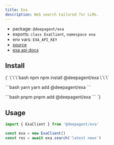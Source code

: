 ```yaml
---
title: Exa
description: Web search tailored for LLMs.
---
```


- package: `@deepagent/exa`
- exports: `class ExaClient`, `namespace exa`
- env vars: `EXA_API_KEY`
- [source](https://github.com/amardeeplakshkar/deepagent/blob/main/packages/exa/src/exa-client.ts)
- [exa api docs](https://docs.exa.ai)

## Install

<PackageTabs>
{`
\`\`\`bash npm
npm install @deepagent/exa
\`\`\`

\`\`\`bash yarn
yarn add @deepagent/exa
\`\`\`

\`\`\`bash pnpm
pnpm add @deepagent/exa
\`\`\`
`}
</PackageTabs>

## Usage

```ts
import { ExaClient } from '@deepagent/exa'

const exa = new ExaClient()
const res = await exa.search('latest news')
```

